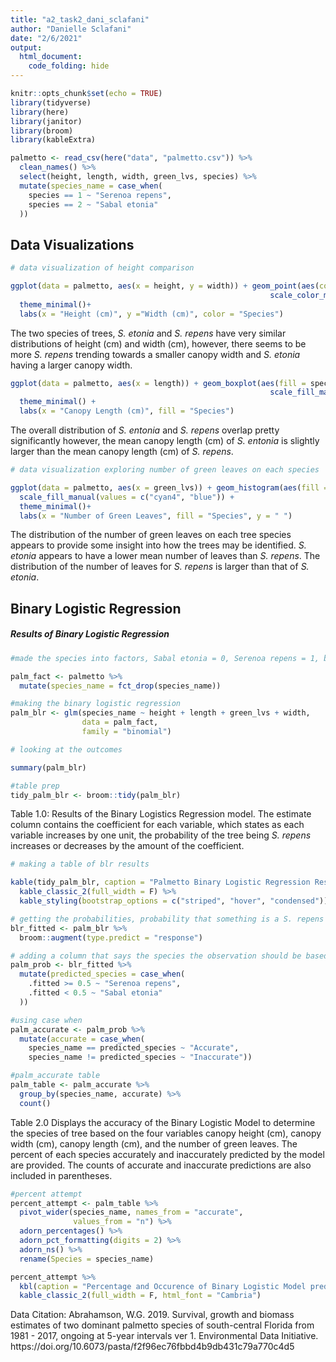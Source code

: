 ```yaml
---
title: "a2_task2_dani_sclafani"
author: "Danielle Sclafani"
date: "2/6/2021"
output: 
  html_document:
    code_folding: hide
---
```


```r
knitr::opts_chunk$set(echo = TRUE)
library(tidyverse)
library(here)
library(janitor)
library(broom)
library(kableExtra)

```


```r
palmetto <- read_csv(here("data", "palmetto.csv")) %>% 
  clean_names() %>% 
  select(height, length, width, green_lvs, species) %>% 
  mutate(species_name = case_when(
    species == 1 ~ "Serenoa repens",
    species == 2 ~ "Sabal etonia"
  ))
```

## Data Visualizations

```r
# data visualization of height comparison

ggplot(data = palmetto, aes(x = height, y = width)) + geom_point(aes(color = species_name), alpha = 0.7) +
                                                          scale_color_manual(values = c("cyan4", "blue"))  +
  theme_minimal()+
  labs(x = "Height (cm)", y ="Width (cm)", color = "Species")
```
The two species of trees, _S. etonia_ and _S. repens_ have very similar distributions of height (cm) and width (cm), however, there seems to be more _S. repens_ trending towards a smaller canopy width and _S. etonia_ having a larger canopy width.


```r
ggplot(data = palmetto, aes(x = length)) + geom_boxplot(aes(fill = species_name), alpha = 0.7) +
                                                          scale_fill_manual(values = c("cyan4", "blue")) +
  theme_minimal() +
  labs(x = "Canopy Length (cm)", fill = "Species")
```

The overall distribution of _S. entonia_ and _S. repens_ overlap pretty significantly however, the mean canopy length (cm) of _S. entonia_ is slightly larger than the mean canopy length (cm) of _S. repens_. 


```r

# data visualization exploring number of green leaves on each species

ggplot(data = palmetto, aes(x = green_lvs)) + geom_histogram(aes(fill = species_name), alpha = 0.7) + 
  scale_fill_manual(values = c("cyan4", "blue")) +
  theme_minimal()+
  labs(x = "Number of Green Leaves", fill = "Species", y = " ")
```

The distribution of the number of green leaves on each tree species appears to provide some insight into how the trees may be identified. _S. etonia_ appears to have a lower mean number of leaves than _S. repens_. The distribution of the number of leaves for _S. repens_ is larger than that of _S. etonia_. 


## Binary Logistic Regression

##### Results of Binary Logistic Regression
```r
#made the species into factors, Sabal etonia = 0, Serenoa repens = 1, because Serenoa repens is the 1 factor, the regression model will show us the probability that it is Serenoa repens

palm_fact <- palmetto %>% 
  mutate(species_name = fct_drop(species_name))

#making the binary logistic regression
palm_blr <- glm(species_name ~ height + length + green_lvs + width,
                data = palm_fact,
                family = "binomial")

# looking at the outcomes

summary(palm_blr)

```

```r
#table prep
tidy_palm_blr <- broom::tidy(palm_blr)


```


Table 1.0: Results of the Binary Logistics Regression model. The estimate column contains the coefficient for each variable, which states as each variable increases by one unit, the probability of the tree being _S. repens_ increases or decreases by the amount of the coefficient. 
```r
# making a table of blr results

kable(tidy_palm_blr, caption = "Palmetto Binary Logistic Regression Results") %>% 
  kable_classic_2(full_width = F) %>% 
  kable_styling(bootstrap_options = c("striped", "hover", "condensed"))

```

```r
# getting the probabilities, probability that something is a S. repens is in the .fitted column
blr_fitted <- palm_blr %>% 
  broom::augment(type.predict = "response")
```


```r
# adding a column that says the species the observation should be based on the model
palm_prob <- blr_fitted %>% 
  mutate(predicted_species = case_when(
    .fitted >= 0.5 ~ "Serenoa repens",
    .fitted < 0.5 ~ "Sabal etonia"
  ))

#using case when
palm_accurate <- palm_prob %>% 
  mutate(accurate = case_when(
    species_name == predicted_species ~ "Accurate",
    species_name != predicted_species ~ "Inaccurate")) 

#palm_accurate table
palm_table <- palm_accurate %>% 
  group_by(species_name, accurate) %>% 
  count()


```

Table 2.0 Displays the accuracy of the Binary Logistic Model to determine the species of tree based on the four variables canopy height (cm), canopy width (cm), canopy length (cm), and the number of green leaves. The percent of each species accurately and inaccurately predicted by the model are provided. The counts of accurate and inaccurate predictions are also included in parentheses. 
```r
#percent attempt
percent_attempt <- palm_table %>%
  pivot_wider(species_name, names_from = "accurate",
              values_from = "n") %>% 
  adorn_percentages() %>% 
  adorn_pct_formatting(digits = 2) %>% 
  adorn_ns() %>% 
  rename(Species = species_name)

percent_attempt %>% 
  kbl(caption = "Percentage and Occurence of Binary Logistic Model predicting the species Accurately and Inaccurately") %>% 
  kable_classic_2(full_width = F, html_font = "Cambria")

```


Data Citation: Abrahamson, W.G. 2019. Survival, growth and biomass estimates of two dominant palmetto species of south-central Florida from 1981 - 2017, ongoing at 5-year intervals ver 1. Environmental Data Initiative. https://doi.org/10.6073/pasta/f2f96ec76fbbd4b9db431c79a770c4d5
